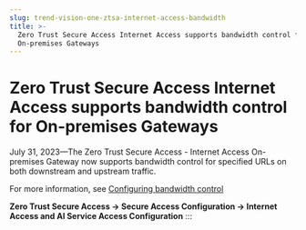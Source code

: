 ```yaml
---
slug: trend-vision-one-ztsa-internet-access-bandwidth
title: >-
  Zero Trust Secure Access Internet Access supports bandwidth control for
  On-premises Gateways
---
```

# Zero Trust Secure Access Internet Access supports bandwidth control for On-premises Gateways

July 31, 2023—The Zero Trust Secure Access - Internet Access On-premises Gateway now supports bandwidth control for specified URLs on both downstream and upstream traffic.

For more information, see [Configuring bandwidth control](configuring-bandwidth-control.mdx)

**Zero Trust Secure Access → Secure Access Configuration → Internet Access and AI Service Access Configuration**
:::
